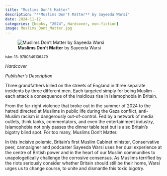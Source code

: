 ```yaml
---
title: "Muslims Don't Matter"
description: "**Muslims Don't Matter** by Sayeeda Warsi"
date: 2024-11-12
categories: [books, "2024", Hardcover, non-fiction]
image: Muslims_Dont_Matter.jpg
---
```

![**Muslims Don't Matter** by Sayeeda Warsi](Muslims_Dont_Matter.jpg){fig-align="left"}

<sup>isbn-13: 9780349136479</sup>

*Hardcover*

*Publisher's Description*

Three grandfathers killed on the streets of England in three separate incidents by three different men. Each targeted simply for being Muslim – each attack a consequence of the insidious rise in Islamophobia in Britain.

From the far-right violence that broke out in the summer of 2024 to the hatred directed at Muslims in public life during the Gaza conflict, anti-Muslim racism is dangerously out-of-control. Fed by a network of media outlets, think tanks, commentators, and even the entertainment industry, Islamophobia not only passes the dinner table test but is also Britain’s bigotry blind spot. For too many, Muslims Don’t Matter.

In this incisive polemic, Britain’s first Muslim Cabinet minister, Conservative peer, campaigner and podcaster Sayeeda Warsi uses her dual experience at the centre of British power and in the heart of our Muslim communities to unapologetically challenge the corrosive consensus. As Muslims terrified by the riots seriously consider whether Britain should still be their home, Warsi urges us to change course, to unite and dismantle this toxic bigotry.
